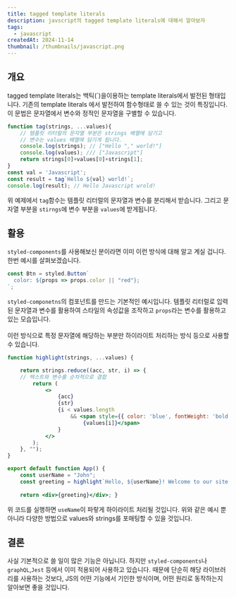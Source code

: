 ```yaml
---
title: tagged template literals
description: javscript의 tagged template literals에 대해서 알아보자
tags:
  - javascript
createdAt: 2024-11-14
thumbnail: /thumbnails/javascript.png
---
```

## 개요
tagged template literals는 백틱(\`)을이용하는 template literals에서 발전된 형태입니다. 기존의 template literals 에서 발전하여 함수형태로 쓸 수 있는 것이 특징입니다. 이 문법은 문자열에서 변수와 정적인 문자열을 구별할 수 있습니다. 
```javascript
function tag(strings, ...values){
	// 템플릿 리터럴의 문자열 부분은 strings 배열에 담기고
	// 변수는 values 배열에 담기게 됩니다.
	console.log(strings); // ["Hello "," world!"]
	console.log(values); /// ["Javascript"]
	return strings[0]+values[0]+strings[1];
}
const val = 'Javascript';
const result = tag`Hello ${val} world!`;
console.log(result); // Hello Javascript wrold!
```
위 예제에서 `tag`함수는 템플릿 리터럴의 문자열과 변수를 분리해서 받습니다. 그리고 문자열 부분을 `stirngs`에 변수 부분을 `values`에 받게됩니다.  


## 활용
`styled-components`를 사용해보신 분이라면 이미 이런 방식에 대해 알고 계실 겁니다. 한번 예시를 살펴보겠습니다.

```jsx
const Btn = styled.Button`
  color: ${props => props.color || "red"};
`;
```
`styled-componetns`의 컴포넌트를 만드는 기본적인 예시입니다. 템플릿 리터럴로 입력된 문자열과 변수를 활용하여 스타일의 속성값을 조작하고 `props`라는 변수를 활용하고 있는 모습입니다.   
<br/>
이런 방식으로 특정 문자열에 해당하는 부분만 하이라이트 처리하는 방식 등으로 사용할 수 있습니다. 

```jsx
function highlight(strings, ...values) { 

	return strings.reduce((acc, str, i) => { 
	// 텍스트와 변수를 순차적으로 결합 
		return ( 
			<> 
				{acc}
				{str} 
				{i < values.length 
					&& <span style={{ color: 'blue', fontWeight: 'bold' }}>
						{values[i]}</span>
				} 
			</> 
		); 
	}, ""); 
}

export default function App() { 
	const userName = "John"; 
	const greeting = highlight`Hello, ${userName}! Welcome to our site.`; 
	
	return <div>{greeting}</div>; }
```
위 코드를 실행하면 `useName`이 파랗게 하이라이트 처리될 것입니다. 위와 같은 예시 뿐 아니라 다양한 방법으로 values와 strings를 포매팅할 수 있을 것입니다.

## 결론
사실 기본적으로 쓸 일이 많은 기능은 아닙니다. 하지만 `styled-components`나 `graphQL`,`Jest` 등에서 이미 적용되어 사용하고 있습니다. 때문에 단순히 해당 라이브러리를 사용하는 것보다, JS의 어떤 기능에서 기인한 방식이며, 어떤 원리로 동작하는지 알아보면 좋을 것입니다.